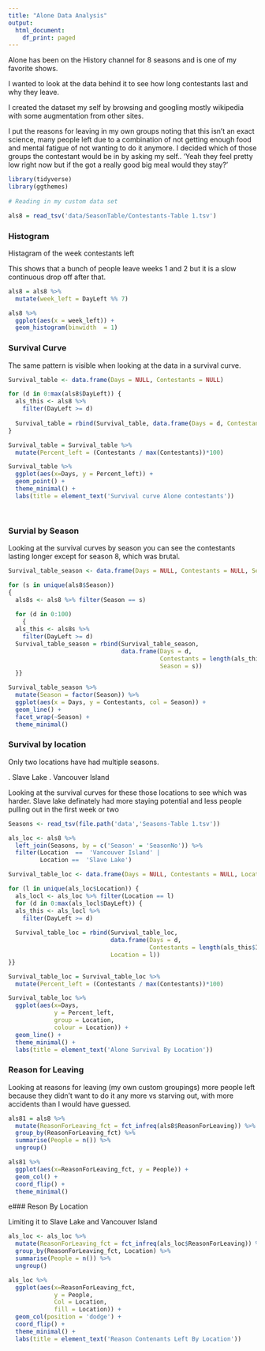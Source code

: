 ```yaml
---
title: "Alone Data Analysis"
output:
  html_document:
    df_print: paged
---
```


Alone has been on the History channel for 8 seasons and is one of my favorite shows. 

I wanted to look at the data behind it to see how long contestants last and why they leave.

I created the dataset my self by browsing and googling mostly wikipedia with some augmentation from other sites. 

I put the reasons for leaving in my own groups noting that this isn't an exact science, many people left due to a combination of not getting enough food and mental fatigue of not wanting to do it anymore. I decided which of those groups the contestant would be in by asking my self.. 'Yeah they feel pretty low right now but if the got a really good big meal would they stay?'

```r

library(tidyverse)
library(ggthemes)
 
# Reading in my custom data set 

als8 = read_tsv('data/SeasonTable/Contestants-Table 1.tsv') 


```

### Histogram 

Histagram of the week contestants left 

This shows that a bunch of people leave weeks 1 and 2 but it is a slow continuous drop off after that. 


```r

als8 = als8 %>%
  mutate(week_left = DayLeft %% 7)

als8 %>% 
  ggplot(aes(x = week_left)) + 
  geom_histogram(binwidth  = 1)

```

### Survival Curve

The same pattern is visible when looking at the data in a survival curve. 

```r

Survival_table <- data.frame(Days = NULL, Contestants = NULL)

for (d in 0:max(als8$DayLeft)) {
  als_this <- als8 %>% 
    filter(DayLeft >= d)
  
  Survival_table = rbind(Survival_table, data.frame(Days = d, Contestants = length(als_this$ID)))
}

Survival_table = Survival_table %>%
  mutate(Percent_left = (Contestants / max(Contestants))*100)

Survival_table %>% 
  ggplot(aes(x=Days, y = Percent_left)) +
  geom_point() +
  theme_minimal() + 
  labs(title = element_text('Survival curve Alone contestants'))

  
```

### Survial by Season

Looking at the survival curves by season you can see the contestants lasting longer except for season 8, which was brutal. 

```r

Survival_table_season <- data.frame(Days = NULL, Contestants = NULL, Season = NULL)

for (s in unique(als8$Season)) 
{
  als8s <- als8 %>% filter(Season == s)
  
  for (d in 0:100)
    {
  als_this <- als8s %>% 
    filter(DayLeft >= d)
  Survival_table_season = rbind(Survival_table_season, 
                                data.frame(Days = d, 
                                           Contestants = length(als_this$ID), 
                                           Season = s))
  }}

Survival_table_season %>%
  mutate(Season = factor(Season)) %>%
  ggplot(aes(x = Days, y = Contestants, col = Season)) +
  geom_line() + 
  facet_wrap(~Season) +
  theme_minimal()


```

### Survival by location

Only two locations have had multiple seasons.

. Slave Lake 
. Vancouver Island 

Looking at the survival curves for these those locations to see which was harder. Slave lake definately had more staying potential and less people pulling out in the first week or two

```r

Seasons <- read_tsv(file.path('data','Seasons-Table 1.tsv'))

als_loc <- als8 %>%
  left_join(Seasons, by = c('Season' = 'SeasonNo')) %>%
  filter(Location  ==  'Vancouver Island' | 
         Location ==  'Slave Lake')

Survival_table_loc <- data.frame(Days = NULL, Contestants = NULL, Location = NULL)

for (l in unique(als_loc$Location)) {
  als_locl <- als_loc %>% filter(Location == l)
  for (d in 0:max(als_locl$DayLeft)) {
  als_this <- als_locl %>% 
    filter(DayLeft >= d)
  
  Survival_table_loc = rbind(Survival_table_loc, 
                             data.frame(Days = d, 
                                        Contestants = length(als_this$ID),
                             Location = l))
}}

Survival_table_loc = Survival_table_loc %>%
  mutate(Percent_left = (Contestants / max(Contestants))*100)

Survival_table_loc %>% 
  ggplot(aes(x=Days, 
             y = Percent_left, 
             group = Location, 
             colour = Location)) +
  geom_line() + 
  theme_minimal() + 
  labs(title = element_text('Alone Survival By Location'))

```

### Reason for Leaving 

Looking at reasons for leaving (my own custom groupings) more people left because they didn't want to do it any more vs starving out, with more accidents than I would have guessed. 

```r

als81 = als8 %>%
  mutate(ReasonForLeaving_fct = fct_infreq(als8$ReasonForLeaving)) %>%
  group_by(ReasonForLeaving_fct) %>%
  summarise(People = n()) %>%
  ungroup() 

als81 %>%
  ggplot(aes(x=ReasonForLeaving_fct, y = People)) + 
  geom_col() + 
  coord_flip() +
  theme_minimal()

```


e\### Reson By Location

Limiting it to Slave Lake and Vancouver Island 

```r

als_loc <- als_loc %>%
  mutate(ReasonForLeaving_fct = fct_infreq(als_loc$ReasonForLeaving)) %>%
  group_by(ReasonForLeaving_fct, Location) %>%
  summarise(People = n()) %>%
  ungroup() 

als_loc %>%
  ggplot(aes(x=ReasonForLeaving_fct, 
             y = People, 
             Col = Location, 
             fill = Location)) + 
  geom_col(position = 'dodge') + 
  coord_flip() +
  theme_minimal() + 
  labs(title = element_text('Reason Contenants Left By Location'))

```